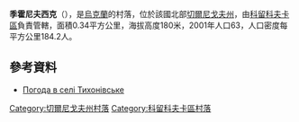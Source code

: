 {{coord|51|55|42|N|32|44|11|E|scale:100000|display=title}}

'''季霍尼夫西克'''（{{lang-uk|Тихонівське}}），是[[烏克蘭|烏克蘭]]的村落，位於該國北部[[切爾尼戈夫州|切爾尼戈夫州]]，由[[科留科夫卡區|科留科夫卡區]]負責管轄，面積0.34平方公里，海拔高度180米，2001年人口63，人口密度每平方公里184.2人。

==參考資料==
* [http://weather.in.ua/ua/chernigovskaja/26167 Погода в селі Тихонівське]{{Wayback|url=http://weather.in.ua/ua/chernigovskaja/26167 |date=20160305212413 }}

[[Category:切爾尼戈夫州村落|Category:切爾尼戈夫州村落]]
[[Category:科留科夫卡區村落|Category:科留科夫卡區村落]]


{{Chernihiv-geo-stub}}